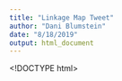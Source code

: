 ```yaml
---
title: "Linkage Map Tweet"
author: "Dani Blumstein"
date: "8/18/2019"
output: html_document
---
```


<!DOCTYPE html>
<html>
<head>
	<meta name="twitter:card" content="player" />
	<meta name="twitter:site" content="@DaniBlumstein" />
	<meta name="twitter:title" content="Interactive Linkage Map Tweet" />
	<meta name="twitter:description" content="Turing Linkage map into a tweet" />
	<meta name="twitter:player" content="https://daniblumstein.github.io/interactive_LM.html" />
	<meta name="twitter:player:width" content="517" />
	<meta name="twitter:player:height" content="408" />
</head>
</html>
